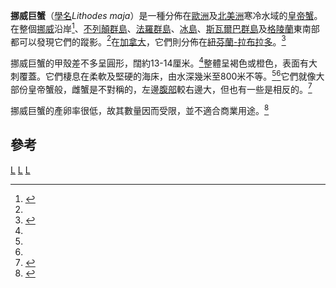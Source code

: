 {{Speciesbox 
| taxon = Lithodes maja
| image = Lithodes_maja.jpg
| authority = [[卡爾·林奈|Linnaeus]], 1758<ref name="Troms">{{cite web|url=http://www.imv.uit.no/crustikon/Decapoda/Decapoda2/Species_index/Lithodes_maja.htm |title=''Lithodes maja'' (Linnaeus, 1758) |work=Crustikon – crustacean photographic website |publisher=Tromsø Museum – University of Tromsø |year=2003 |author=Cédric d'Udekem d'Acoz |deadurl=yes |archiveurl=https://web.archive.org/web/20080219132318/http://www.imv.uit.no/crustikon/Decapoda/Decapoda2/Species_index/Lithodes_maja.htm |archivedate=2008-02-19 }}</ref>
| synonyms =
* ''Lithodes arctica''<ref name="Troms"/>
}}

'''挪威巨蟹'''（[[學名|學名]]''Lithodes maja''）是一種分佈在[[歐洲|歐洲]]及[[北美洲|北美洲]]寒冷水域的[[皇帝蟹|皇帝蟹]]。在整個[[挪威|挪威]]沿岸<ref name="Telnes">{{cite web|url=http://www.seawater.no/fauna/Leddyr/maja.htm|title=Deepsea king crab|author=K. Telnes|accessdate=2007-08-16|publisher=seawater.no|deadurl=yes|archiveurl=https://web.archive.org/web/20070703233804/http://www.seawater.no/fauna/Leddyr/maja.htm|archivedate=2007-07-03}}</ref>、[[不列顛群島|不列顛群島]]、[[法羅群島|法羅群島]]、[[冰島|冰島]]、[[斯瓦爾巴群島|斯瓦爾巴群島]]及[[格陵蘭|格陵蘭]]東南部都可以發現它們的蹤影。<ref name="Troms"/>在[[加拿大|加拿大]]，它們則分佈在[[紐芬蘭-拉布拉多|紐芬蘭-拉布拉多]]。<ref>{{cite web|url=http://canadianbiodiversity.mcgill.ca/english/species/crustaceans/crustaceanpages/lit_maj.htm|title=Stone crab, ''Lithodes maja''|publisher=McGill University|work=Canada's Species|accessdate=2007-08-16|archive-url=https://web.archive.org/web/20170314075333/http://canadianbiodiversity.mcgill.ca/english/species/crustaceans/crustaceanpages/lit_maj.htm|archive-date=2017-03-14|dead-url=yes}}</ref>

挪威巨蟹的甲殼差不多呈圓形，闊約13-14厘米。<ref name="Telnes"/>整體呈褐色或橙色，表面有大刺覆蓋。它們棲息在柔軟及堅硬的海床，由水深幾米至800米不等。<ref name="Troms"/><ref name="Telnes"/>它們就像大部份皇帝蟹般，雌蟹是不對稱的，左邊[[腹部|腹部]]較右邊大，但也有一些是相反的。<ref>{{cite journal en|author=S. D. Zaklan|year=2000|title=A case of reversed asymmetry in ''Lithodes maja'' (Linnaeus, 1758) (Decapoda, Anomura, Lithodidae)|journal=Crustaceana|volume=73|issue=8|pages=1019–1022|doi=10.1163/156854000504949}}</ref>

挪威巨蟹的產卵率很低，故其數量因而受限，並不適合商業用途。<ref>{{cite web|url=http://www.fishaq.gov.nl.ca/fdp/projectreports/fdp_84.pdf|format=PDF|title=Northern stone crab (''Lithodes maja'') exploratory fishing|publisher=Government of Newfoundland and Labrador|year=2000|access-date=2010-05-10|archive-date=2007-05-03|archive-url=https://web.archive.org/web/20070503191813/http://www.fishaq.gov.nl.ca/fdp/projectreports/fdp_84.pdf|dead-url=yes}}</ref>

==參考==
{{reflist}}
{{Taxonbar}}

[[Category:1758年描述的甲殼動物|L]]
[[Category:石蟹屬|L]]
[[Category:卡尔·林奈命名的生物分类|L]]
